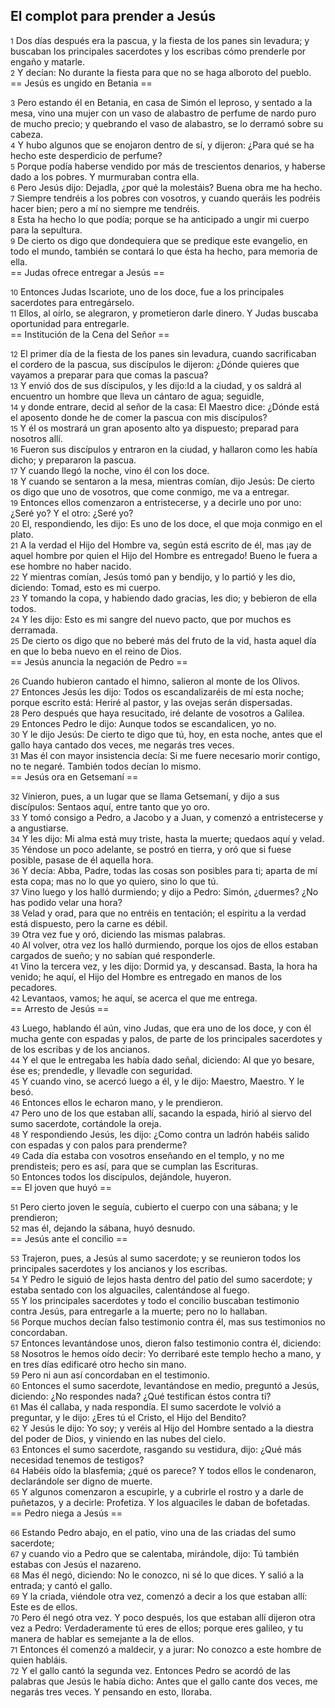== El complot para prender a Jesús ==

{{anchor|1}} <small>1</small> Dos días después era la pascua, y la fiesta de los panes sin levadura; y buscaban los principales sacerdotes y los escribas cómo prenderle por engaño y matarle.<br>
{{anchor|2}} <small>2</small> Y decían: No durante la fiesta para que no se haga alboroto del pueblo.<br>
== Jesús es ungido en Betania ==

{{anchor|3}} <small>3</small> Pero estando él en Betania, en casa de Simón el leproso, y sentado a la mesa, vino una mujer con un vaso de alabastro de perfume de nardo puro de mucho precio; y quebrando el vaso de alabastro, se lo derramó sobre su cabeza.<br>
{{anchor|4}} <small>4</small> Y hubo algunos que se enojaron dentro de sí, y dijeron: ¿Para qué se ha hecho este desperdicio de perfume?<br>
{{anchor|5}} <small>5</small> Porque podía haberse vendido por más de trescientos denarios, y haberse dado a los pobres. Y murmuraban contra ella.<br>
{{anchor|6}} <small>6</small> Pero Jesús dijo: Dejadla, ¿por qué la molestáis? Buena obra me ha hecho.<br>
{{anchor|7}} <small>7</small> Siempre tendréis a los pobres con vosotros, y cuando queráis les podréis hacer bien; pero a mí no siempre me tendréis.<br>
{{anchor|8}} <small>8</small> Esta ha hecho lo que podía; porque se ha anticipado a ungir mi cuerpo para la sepultura.<br>
{{anchor|9}} <small>9</small> De cierto os digo que dondequiera que se predique este evangelio, en todo el mundo, también se contará lo que ésta ha hecho, para memoria de ella.<br>
== Judas ofrece entregar a Jesús ==

{{anchor|10}} <small>10</small> Entonces Judas Iscariote, uno de los doce, fue a los principales sacerdotes para entregárselo.<br>
{{anchor|11}} <small>11</small> Ellos, al oírlo, se alegraron, y prometieron darle dinero. Y Judas buscaba oportunidad para entregarle.<br>
== Institución de la Cena del Señor ==

{{anchor|12}} <small>12</small> El primer día de la fiesta de los panes sin levadura, cuando sacrificaban el cordero de la pascua, sus discípulos le dijeron: ¿Dónde quieres que vayamos a preparar para que comas la pascua?<br>
{{anchor|13}} <small>13</small> Y envió dos de sus díscipulos, y les dijo:Id a la ciudad, y os saldrá al encuentro un hombre que lleva un cántaro de agua; seguidle,<br>
{{anchor|14}} <small>14</small> y donde entrare, decid al señor de la casa: El Maestro dice: ¿Dónde está el aposento donde he de comer la pascua con mis discípulos?<br>
{{anchor|15}} <small>15</small> Y él os mostrará un gran aposento alto ya dispuesto; preparad para nosotros allí.<br>
{{anchor|16}} <small>16</small> Fueron sus discípulos y entraron en la ciudad, y hallaron como les había dicho; y prepararon la pascua.<br>
{{anchor|17}} <small>17</small> Y cuando llegó la noche, vino él con los doce.<br>
{{anchor|18}} <small>18</small> Y cuando se sentaron a la mesa, mientras comían, dijo Jesús: De cierto os digo que uno de vosotros, que come conmigo, me va a entregar.<br>
{{anchor|19}} <small>19</small> Entonces ellos comenzaron a entristecerse, y a decirle uno por uno: ¿Seré yo? Y el otro: ¿Seré yo?<br>
{{anchor|20}} <small>20</small> El, respondiendo, les dijo: Es uno de los doce, el que moja conmigo en el plato.<br>
{{anchor|21}} <small>21</small> A la verdad el Hijo del Hombre va, según está escrito de él, mas ¡ay de aquel hombre por quien el Hijo del Hombre es entregado! Bueno le fuera a ese hombre no haber nacido.<br>
{{anchor|22}} <small>22</small> Y mientras comían, Jesús tomó pan y bendijo, y lo partió y les dio, diciendo: Tomad, esto es mi cuerpo.<br>
{{anchor|23}} <small>23</small> Y tomando la copa, y habiendo dado gracias, les dio; y bebieron de ella todos.<br>
{{anchor|24}} <small>24</small> Y les dijo: Esto es mi sangre del nuevo pacto, que por muchos es derramada.<br>
{{anchor|25}} <small>25</small> De cierto os digo que no beberé más del fruto de la vid, hasta aquel día en que lo beba nuevo en el reino de Dios.<br>
== Jesús anuncia la negación de Pedro ==

{{anchor|26}} <small>26</small> Cuando hubieron cantado el himno, salieron al monte de los Olivos.<br>
{{anchor|27}} <small>27</small> Entonces Jesús les dijo: Todos os escandalizaréis de mí esta noche; porque escrito está: Heriré al pastor, y las ovejas serán dispersadas.<br>
{{anchor|28}} <small>28</small> Pero después que haya resucitado, iré delante de vosotros a Galilea.<br>
{{anchor|29}} <small>29</small> Entonces Pedro le dijo: Aunque todos se escandalicen, yo no.<br>
{{anchor|30}} <small>30</small> Y le dijo Jesús: De cierto te digo que tú, hoy, en esta noche, antes que el gallo haya cantado dos veces, me negarás tres veces.<br>
{{anchor|31}} <small>31</small> Mas él con mayor insistencia decía: Si me fuere necesario morir contigo, no te negaré. También todos decían lo mismo.<br>
== Jesús ora en Getsemaní ==

{{anchor|32}} <small>32</small> Vinieron, pues, a un lugar que se llama Getsemaní, y dijo a sus discípulos: Sentaos aquí, entre tanto que yo oro.<br>
{{anchor|33}} <small>33</small> Y tomó consigo a Pedro, a Jacobo y a Juan, y comenzó a entristecerse y a angustiarse.<br>
{{anchor|34}} <small>34</small> Y les dijo: Mi alma está muy triste, hasta la muerte; quedaos aquí y velad.<br>
{{anchor|35}} <small>35</small> Yéndose un poco adelante, se postró en tierra, y oró que si fuese posible, pasase de él aquella hora.<br>
{{anchor|36}} <small>36</small> Y decía: Abba, Padre, todas las cosas son posibles para ti; aparta de mí esta copa; mas no lo que yo quiero, sino lo que tú.<br>
{{anchor|37}} <small>37</small> Vino luego y los halló durmiendo; y dijo a Pedro: Simón, ¿duermes? ¿No has podido velar una hora?<br>
{{anchor|38}} <small>38</small> Velad y orad, para que no entréis en tentación; el espíritu a la verdad está dispuesto, pero la carne es débil.<br>
{{anchor|39}} <small>39</small> Otra vez fue y oró, diciendo las mismas palabras.<br>
{{anchor|40}} <small>40</small> Al volver, otra vez los halló durmiendo, porque los ojos de ellos estaban cargados de sueño; y no sabían qué responderle.<br>
{{anchor|41}} <small>41</small> Vino la tercera vez, y les dijo: Dormid ya, y descansad. Basta, la hora ha venido; he aquí, el Hijo del Hombre es entregado en manos de los pecadores.<br>
{{anchor|42}} <small>42</small> Levantaos, vamos; he aquí, se acerca el que me entrega.<br>
== Arresto de Jesús ==

{{anchor|43}} <small>43</small> Luego, hablando él aún, vino Judas, que era uno de los doce, y con él mucha gente con espadas y palos, de parte de los principales sacerdotes y de los escribas y de los ancianos.<br>
{{anchor|44}} <small>44</small> Y el que le entregaba les había dado señal, diciendo: Al que yo besare, ése es; prendedle, y llevadle con seguridad.<br>
{{anchor|45}} <small>45</small> Y cuando vino, se acercó luego a él, y le dijo: Maestro, Maestro. Y le besó.<br>
{{anchor|46}} <small>46</small> Entonces ellos le echaron mano, y le prendieron.<br>
{{anchor|47}} <small>47</small> Pero uno de los que estaban allí, sacando la espada, hirió al siervo del sumo sacerdote, cortándole la oreja.<br>
{{anchor|48}} <small>48</small> Y respondiendo Jesús, les dijo: ¿Como contra un ladrón habéis salido con espadas y con palos para prenderme?<br>
{{anchor|49}} <small>49</small> Cada día estaba con vosotros enseñando en el templo, y no me prendisteis; pero es así, para que se cumplan las Escrituras.<br>
{{anchor|50}} <small>50</small> Entonces todos los discípulos, dejándole, huyeron.<br>
== El joven que huyó ==

{{anchor|51}} <small>51</small> Pero cierto joven le seguía, cubierto el cuerpo con una sábana; y le prendieron;<br>
{{anchor|52}} <small>52</small> mas él, dejando la sábana, huyó desnudo.<br>
== Jesús ante el concilio ==

{{anchor|53}} <small>53</small> Trajeron, pues, a Jesús al sumo sacerdote; y se reunieron todos los principales sacerdotes y los ancianos y los escribas.<br>
{{anchor|54}} <small>54</small> Y Pedro le siguió de lejos hasta dentro del patio del sumo sacerdote; y estaba sentado con los alguaciles, calentándose al fuego.<br>
{{anchor|55}} <small>55</small> Y los principales sacerdotes y todo el concilio buscaban testimonio contra Jesús, para entregarle a la muerte; pero no lo hallaban.<br>
{{anchor|56}} <small>56</small> Porque muchos decían falso testimonio contra él, mas sus testimonios no concordaban.<br>
{{anchor|57}} <small>57</small> Entonces levantándose unos, dieron falso testimonio contra él, diciendo:<br>
{{anchor|58}} <small>58</small> Nosotros le hemos oído decir: Yo derribaré este templo hecho a mano, y en tres días edificaré otro hecho sin mano.<br>
{{anchor|59}} <small>59</small> Pero ni aun así concordaban en el testimonio.<br>
{{anchor|60}} <small>60</small> Entonces el sumo sacerdote, levantándose en medio, preguntó a Jesús, diciendo: ¿No respondes nada? ¿Qué testifican éstos contra ti?<br>
{{anchor|61}} <small>61</small> Mas él callaba, y nada respondía. El sumo sacerdote le volvió a preguntar, y le dijo: ¿Eres tú el Cristo, el Hijo del Bendito?<br>
{{anchor|62}} <small>62</small> Y Jesús le dijo: Yo soy; y veréis al Hijo del Hombre sentado a la diestra del poder de Dios, y viniendo en las nubes del cielo.<br>
{{anchor|63}} <small>63</small> Entonces el sumo sacerdote, rasgando su vestidura, dijo: ¿Qué más necesidad tenemos de testigos?<br>
{{anchor|64}} <small>64</small> Habéis oído la blasfemia; ¿qué os parece? Y todos ellos le condenaron, declarándole ser digno de muerte.<br>
{{anchor|65}} <small>65</small> Y algunos comenzaron a escupirle, y a cubrirle el rostro y a darle de puñetazos, y a decirle: Profetiza. Y los alguaciles le daban de bofetadas.<br>
== Pedro niega a Jesús ==

{{anchor|66}} <small>66</small> Estando Pedro abajo, en el patio, vino una de las criadas del sumo sacerdote;<br>
{{anchor|67}} <small>67</small> y cuando vio a Pedro que se calentaba, mirándole, dijo: Tú también estabas con Jesús el nazareno.<br>
{{anchor|68}} <small>68</small> Mas él negó, diciendo: No le conozco, ni sé lo que dices. Y salió a la entrada; y cantó el gallo.<br>
{{anchor|69}} <small>69</small> Y la criada, viéndole otra vez, comenzó a decir a los que estaban allí: Este es de ellos.<br>
{{anchor|70}} <small>70</small> Pero él negó otra vez. Y poco después, los que estaban allí dijeron otra vez a Pedro: Verdaderamente tú eres de ellos; porque eres galileo, y tu manera de hablar es semejante a la de ellos.<br>
{{anchor|71}} <small>71</small> Entonces él comenzó a maldecir, y a jurar: No conozco a este hombre de quien habláis.<br>
{{anchor|72}} <small>72</small> Y el gallo cantó la segunda vez. Entonces Pedro se acordó de las palabras que Jesús le había dicho: Antes que el gallo cante dos veces, me negarás tres veces. Y pensando en esto, lloraba.<br>
